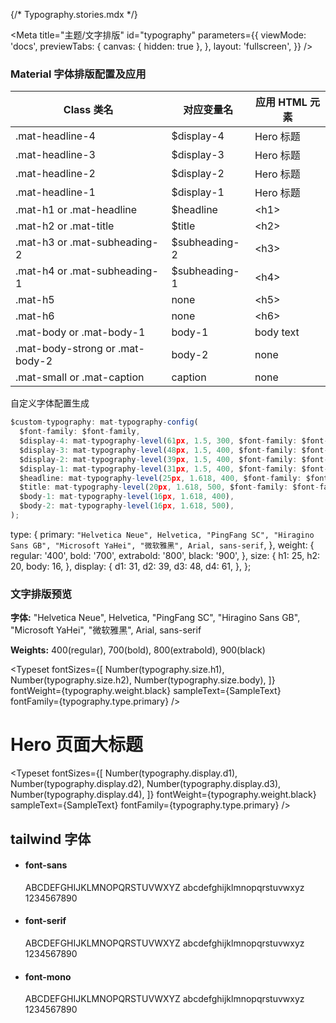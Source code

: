{/* Typography.stories.mdx */}


<Meta
  title="主题/文字排版"
  id="typography"
  parameters={{
    viewMode: 'docs',
    previewTabs: {
      canvas: { hidden: true },
    },
    layout: 'fullscreen',
  }}
/>

### Material 字体排版配置及应用

<table>
  <thead>
    <tr>
      <th>Class 类名</th>
      <th>对应变量名</th>
      <th>应用 HTML 元素</th>
    </tr>
  </thead>
  <tbody>
    <tr>
      <td>.mat-headline-4</td>
      <td>$display-4</td>
      <td>Hero 标题</td>
    </tr>
    <tr>
      <td>.mat-headline-3</td>
      <td>$display-3</td>
      <td>Hero 标题</td>
    </tr>
    <tr>
      <td>.mat-headline-2</td>
      <td>$display-2</td>
      <td>Hero 标题</td>
    </tr>
    <tr>
      <td>.mat-headline-1</td>
      <td>$display-1</td>
      <td>Hero 标题</td>
    </tr>
    <tr>
      <td>.mat-h1 or .mat-headline</td>
      <td>$headline</td>
      <td>&lt;h1&gt;</td>
    </tr>
    <tr>
      <td>.mat-h2 or .mat-title</td>
      <td>$title</td>
      <td>&lt;h2&gt;</td>
    </tr>
    <tr>
      <td>.mat-h3 or .mat-subheading-2</td>
      <td>$subheading-2</td>
      <td>&lt;h3&gt;</td>
    </tr>
    <tr>
      <td>.mat-h4 or .mat-subheading-1</td>
      <td>$subheading-1</td>
      <td>&lt;h4&gt;</td>
    </tr>
    <tr>
      <td>.mat-h5</td>
      <td>none</td>
      <td>&lt;h5&gt;</td>
    </tr>
    <tr>
      <td>.mat-h6</td>
      <td>none</td>
      <td>&lt;h6&gt;</td>
    </tr>
    <tr>
      <td>.mat-body or .mat-body-1</td>
      <td>body-1</td>
      <td>body text</td>
    </tr>
    <tr>
      <td>.mat-body-strong or .mat-body-2</td>
      <td>body-2</td>
      <td>none</td>
    </tr>
    <tr>
      <td>.mat-small or .mat-caption</td>
      <td>caption</td>
      <td>none</td>
    </tr>
  </tbody>
</table>

自定义字体配置生成

```ts
$custom-typography: mat-typography-config(
  $font-family: $font-family,
  $display-4: mat-typography-level(61px, 1.5, 300, $font-family: $font-family),
  $display-3: mat-typography-level(48px, 1.5, 400, $font-family: $font-family),
  $display-2: mat-typography-level(39px, 1.5, 400, $font-family: $font-family),
  $display-1: mat-typography-level(31px, 1.5, 400, $font-family: $font-family),
  $headline: mat-typography-level(25px, 1.618, 400, $font-family: $font-family),
  $title: mat-typography-level(20px, 1.618, 500, $font-family: $font-family),
  $body-1: mat-typography-level(16px, 1.618, 400),
  $body-2: mat-typography-level(16px, 1.618, 500),
);
```

  type: {
    primary: `"Helvetica Neue", Helvetica, "PingFang SC", "Hiragino Sans GB",
  "Microsoft YaHei", "微软雅黑", Arial, sans-serif`,
  },
  weight: {
    regular: '400',
    bold: '700',
    extrabold: '800',
    black: '900',
  },
  size: {
    h1: 25,
    h2: 20,
    body: 16,
  },
  display: {
    d1: 31,
    d2: 39,
    d3: 48,
    d4: 61,
  },
};


### 文字排版预览

**字体:** "Helvetica Neue", Helvetica, "PingFang SC", "Hiragino Sans GB",
"Microsoft YaHei", "微软雅黑", Arial, sans-serif

**Weights:** 400(regular), 700(bold), 800(extrabold), 900(black)

<Typeset
  fontSizes={[
    Number(typography.size.h1),
    Number(typography.size.h2),
    Number(typography.size.body),
  ]}
  fontWeight={typography.weight.black}
  sampleText={SampleText}
  fontFamily={typography.type.primary}
/>

# Hero 页面大标题

<Typeset
  fontSizes={[
    Number(typography.display.d1),
    Number(typography.display.d2),
    Number(typography.display.d3),
    Number(typography.display.d4),
  ]}
  fontWeight={typography.weight.black}
  sampleText={SampleText}
  fontFamily={typography.type.primary}
/>

## tailwind 字体

<ul class="w-full space-y-6 px-4 py-6 sm:p-8 lg:p-6 xl:p-8">
  <li>
    <h4 class="!font-mono text-xs leading-5 text-gray-600">font-sans</h4>
    <p class="text-sm sm:text-lg sm:leading-6 text-purple-900 !font-sans">
      ABCDEFGHIJKLMNOPQRSTUVWXYZ abcdefghijklmnopqrstuvwxyz 1234567890
    </p>
  </li>
  <li>
    <h4 class="!font-mono text-xs leading-5 text-gray-600">font-serif</h4>
    <p class="text-sm sm:text-lg sm:leading-6 text-purple-900 !font-serif">
      ABCDEFGHIJKLMNOPQRSTUVWXYZ abcdefghijklmnopqrstuvwxyz 1234567890
    </p>
  </li>
  <li>
    <h4 class="!font-mono text-xs leading-5 text-gray-600">font-mono</h4>
    <p class="text-sm sm:text-lg sm:leading-6 text-purple-900 !font-mono">
      ABCDEFGHIJKLMNOPQRSTUVWXYZ abcdefghijklmnopqrstuvwxyz 1234567890
    </p>
  </li>
</ul>
